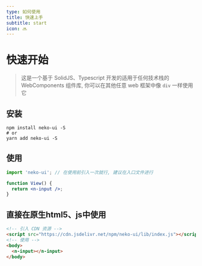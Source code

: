 ```yaml
---
type: 如何使用
title: 快速上手
subtitle: start
icon: 🔜
---
```


# 快速开始

> 这是一个基于 SolidJS、Typescript 开发的适用于任何技术栈的 WebComponents 组件库, 你可以在其他任意 web 框架中像 `div` 一样使用它

## 安装

```shell
npm install neko-ui -S
# or
yarn add neko-ui -S
```

## 使用

```jsx
import 'neko-ui'; // 在使用前引入一次就行, 建议在入口文件进行

function View() {
  return <n-input />;
}
```

## 直接在原生html5、js中使用

```html
<!-- 引入 CDN 资源 -->
<script src="https://cdn.jsdelivr.net/npm/neko-ui/lib/index.js"></script>
<!-- 使用 -->
<body>
  <n-input></n-input>
</body>
```

